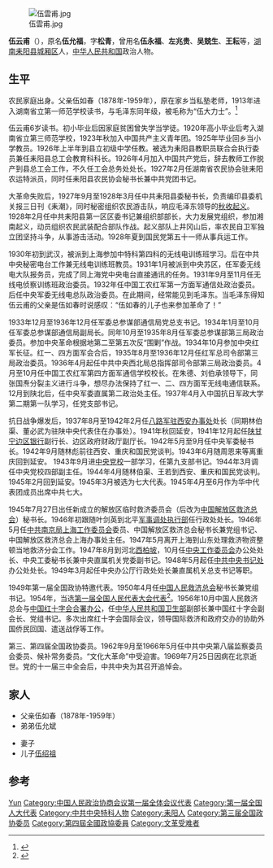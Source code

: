 [[File:伍雲甫.jpg|thumb]]

'''伍云甫'''（{{bd|1904年|7月14日|1969年|7月25日}}），原名'''伍允福'''，字'''松青'''，曾用名'''伍永福'''、'''左兆贵'''、'''吴兢生'''、'''王耘'''等，[[湖南|湖南]][[耒阳县|耒阳县]][[城厢区|城厢区]]人，[[中华人民共和国|中华人民共和国]]政治人物。

== 生平 ==
农民家庭出身。父亲伍如春（1878年-1959年），原在家乡当私塾老师，1913年进入湖南省立第一师范学校读书，与毛泽东同年级，被毛称为“伍大力士”。<ref>{{Cite web |url=http://news.enorth.com.cn/system/2007/09/29/002069829.shtml |title=伍绍祖：《与毛泽东的三代情缘》，发表于《中华儿女》2007年第10期 |access-date=2017-01-08 |archive-date=2019-06-10 |archive-url=https://web.archive.org/web/20190610081140/http://news.enorth.com.cn/system/2007/09/29/002069829.shtml }}</ref>

伍云甫6岁读书。初小毕业后因家庭贫困曾失学当学徒。1920年高小毕业后考入湖南省立第三师范学校，1923年秋加入中国共产主义青年团。1925年毕业回乡当小学教员。1926年上半年到县立初级中学任教。被选为耒阳县教职员联合会执行委员兼任耒阳县总工会教育科科长。1926年4月加入中国共产党后，辞去教师工作脱产到县总工会工作，不久任工会总务处处长。1927年2月任湖南省农民协会驻耒阳农运特派员，同时任耒阳县农民协会秘书长兼中共党团书记。

大革命失败后，1927年9月至1928年3月任中共耒阳县委秘书长，负责编印县委机关报三日刊《耒潮》，同时秘密组织农民游击队，响应毛泽东领导的[[秋收起义|秋收起义]]。1928年2月任中共耒阳县第一区区委书记兼组织部部长，大力发展党组织，参加湘南起义，动员组织农民武装配合部队作战。起义部队上井冈山后，率农民自卫军独立团坚持斗争，从事游击活动。1928年夏到国民党第五十一师从事兵运工作。

1930年初到武汉，被派到上海参加中特科第四科的无线电训练班学习。后在中共中央秘密电台工作兼无线电训练班教员。1931年1月被派到中央苏区，任军委无线电大队报务员，完成了同上海党中央电台直接通讯的任务。1931年9月至11月任无线电侦察训练班政治委员。1932年任中国工农红军第一方面军通信处政治委员。后任中央军委无线电总队政治委员。在此期间，经常能见到毛泽东。当毛泽东得知伍云甫的父亲是伍如春时说感叹：“伍如春的儿子也来参加革命了！”

1933年12月至1936年12月任军委总参谋部通信局党总支书记。1934年1月至10月任军委总参谋部通信局副局长。同年10月至1935年8月任军委总参谋部第三局政治委员。参加中央革命根据地第二至第五次反“围剿”作战。1934年10月参加中央红军长征。红一、四方面军会合后，1935年8月至1936年12月任红军总司令部第三局政治委员。1936年4月起任中共中央西北局总指挥部司令部第三局政治委员。4月至10月任中国工农红军第四方面军通信学校校长。在朱德、刘伯承领导下，同张国焘分裂主义进行斗争，想尽办法保持了红一、二、四方面军无线电通信联系。12月到陕北后，任中央军委直属第二政治处主任。1937年4月入中国抗日军政大学第二期第一队学习，任党支部书记。

抗日战争爆发后，1937年8月至1942年2月任[[八路军驻西安办事处|八路军驻西安办事处]]处长（同期林伯渠、董必武为驻陕中央代表住在办事处）。1941年秋回延安，1941年12月起任[[陕甘宁边区银行|陕甘宁边区银行]]副行长、边区政府财政厅副厅长。1942年5月至9月任中央军委秘书长。1942年9月随林彪前往西安、重庆和国民党谈判。1943年6月随周恩来等离重庆回到延安。 1943年9月进[[中央党校|中央党校]]一部学习，任第九支部书记。1944年3月调任中央党校四部副主任。1944年4月随林伯渠、王若到西安、重庆和国民党谈判。1945年2月回到延安。1945年3月被选为七大代表。1945年4月至6月作为华中代表团成员出席中共七大。

1945年7月27日出任新成立的解放区临时救济委员会（后改为[[中国解放区救济总会|中国解放区救济总会]]）秘书长。1946年初跟随叶剑英到北平[[军事调处执行部|军事调处执行部]]任行政处处长。1946年5月任[[中共中央南京局|中共南京局]][[上海市委|上海工作委员会]]委员、中国解放区救济总会秘书长兼党组书记、中国解放区救济总会上海办事处主任。1947年5月离开上海到山东处理救济物资整顿当地救济分会工作。1947年8月到河北[[西柏坡|西柏坡]]，10月任[[中共中央工作委员会|中央工作委员会]]办公处处长、中央工委秘书长兼中央直属机关党委副书记。1948年5月起任[[中共中央书记处|中共中央书记处]]办公处处长。1949年3月起任中央办公厅行政处处长兼直属机关总支书记等职。

1949年第一届全国政协特邀代表。1950年4月任[[中国人民救济总会|中国人民救济总会]]秘书长兼党组书记。1954年，当选[[第一届全国人民代表大会代表名单|第一届全国人民代表大会代表]]<ref>{{cite book|author=全国人民代表大会常务委员会办公厅|title=中华人民共和国第一届全国人民代表大会代表名单|year=1955年|publisher=全国人民代表大会常务委员会办公厅|url=http://book.ucdrs.superlib.net/views/specific/2929/bookDetail.jsp?dxNumber=000005772167&d=546843D0AE2464CD1C95896344A85614&fenlei=04070402|access-date=2015-01-25|archive-date=2019-01-24|archive-url=https://web.archive.org/web/20190124105450/http://book.ucdrs.superlib.net/views/specific/2929/bookDetail.jsp?dxNumber=000005772167&d=546843D0AE2464CD1C95896344A85614&fenlei=04070402|dead-url=no}}</ref>。1956年10月中国人民救济总会与[[中国红十字会|中国红十字会]][[合署办公|合署办公]]，任[[中华人民共和国卫生部|中华人民共和国卫生部]]副部长兼中国红十字会副会长、党组书记。多次出席红十字会国际会议，领导国际救济和政府交办的协助外国侨民回国、遣送战俘等工作。

第三、第四届全国政协委员。1962年9月至1966年5月任中共中央第八届监察委员会委员、候补常务委员。“文化大革命”中受迫害。1969年7月25日因病在北京逝世。党的十一届三中全会后，中共中央为其召开追悼会。
==家人==
*父亲伍如春（1878年-1959年）
*弟弟伍允斌

*妻子
*儿子[[伍绍祖|伍绍祖]]

== 参考 ==
{{reflist}}

{{Authority control}}
{{DEFAULTSORT:Wu伍}}
[[Category:伍姓|Yun]]
[[Category:中国人民政治协商会议第一届全体会议代表|Category:中国人民政治协商会议第一届全体会议代表]]
[[Category:第一届全国人大代表|Category:第一届全国人大代表]]
[[Category:中共中央特科人物|Category:中共中央特科人物]]
[[Category:耒阳人|Category:耒阳人]]
[[Category:第三届全国政协委员|Category:第三届全国政协委员]]
[[Category:第四屆全國政協委員|Category:第四屆全國政協委員]]
[[Category:文革受难者|Category:文革受难者]]